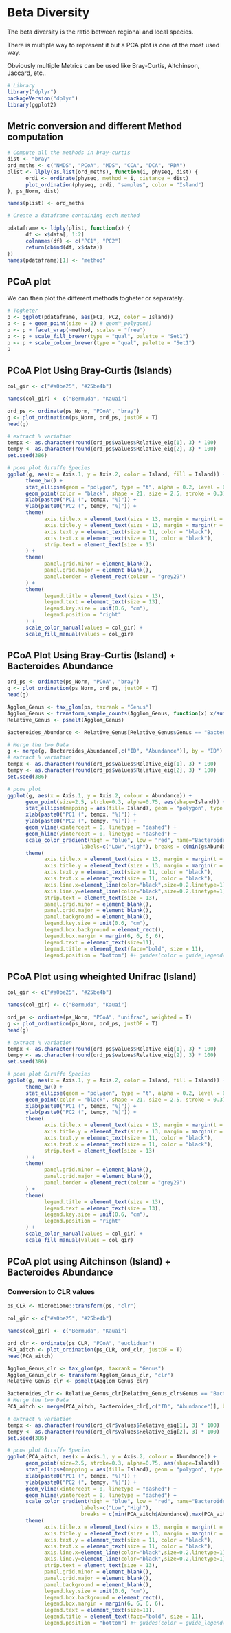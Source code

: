 # Beta Diversity

The beta diversity is the ratio between regional and local species.

There is multiple way to represent it but a PCA plot is one of the most used way.

Obviously multiple Metrics can be used like Bray-Curtis, Aitchinson, Jaccard, etc..

```r
# Library
library("dplyr")
packageVersion("dplyr")
library(ggplot2)
```


## Metric conversion and different Method computation

```r
# Compute all the methods in bray-curtis
dist <- "bray"
ord_meths <- c("NMDS", "PCoA", "MDS", "CCA", "DCA", "RDA")
plist <- llply(as.list(ord_meths), function(i, physeq, dist) {
      ordi <- ordinate(physeq, method = i, distance = dist)
      plot_ordination(physeq, ordi, "samples", color = "Island")
}, ps_Norm, dist)

names(plist) <- ord_meths

# Create a dataframe containing each method

pdataframe <- ldply(plist, function(x) {
      df <- x$data[, 1:2]
      colnames(df) <- c("PC1", "PC2")
      return(cbind(df, x$data))
})
names(pdataframe)[1] <- "method"
```

## PCoA plot

We can then plot the different methods togheter or separately.

```r
# Togheter
p <- ggplot(pdataframe, aes(PC1, PC2, color = Island))
p <- p + geom_point(size = 2) # geom™_polygon()
p <- p + facet_wrap(~method, scales = "free")
p <- p + scale_fill_brewer(type = "qual", palette = "Set1")
p <- p + scale_colour_brewer(type = "qual", palette = "Set1")
p
```

## PCoA Plot Using Bray-Curtis (Islands)

```r
col_gir <- c("#a0be25", "#25be4b")

names(col_gir) <- c("Bermuda", "Kauai")

ord_ps <- ordinate(ps_Norm, "PCoA", "bray")
g <- plot_ordination(ps_Norm, ord_ps, justDF = T)
head(g)

# extract % variation
tempx <- as.character(round(ord_ps$values$Relative_eig[1], 3) * 100)
tempy <- as.character(round(ord_ps$values$Relative_eig[2], 3) * 100)
set.seed(386)

# pcoa plot Giraffe Species
ggplot(g, aes(x = Axis.1, y = Axis.2, color = Island, fill = Island)) +
      theme_bw() +
      stat_ellipse(geom = "polygon", type = "t", alpha = 0.2, level = 0.9) + # confidence interval
      geom_point(color = "black", shape = 21, size = 2.5, stroke = 0.3) +
      xlab(paste0("PC1 (", tempx, "%)")) +
      ylab(paste0("PC2 (", tempy, "%)")) +
      theme(
            axis.title.x = element_text(size = 13, margin = margin(t = 3)),
            axis.title.y = element_text(size = 13, margin = margin(r = 2)),
            axis.text.y = element_text(size = 11, color = "black"),
            axis.text.x = element_text(size = 11, color = "black"),
            strip.text = element_text(size = 13)
      ) +
      theme(
            panel.grid.minor = element_blank(),
            panel.grid.major = element_blank(),
            panel.border = element_rect(colour = "grey29")
      ) +
      theme(
            legend.title = element_text(size = 13),
            legend.text = element_text(size = 13),
            legend.key.size = unit(0.6, "cm"),
            legend.position = "right"
      ) +
      scale_color_manual(values = col_gir) +
      scale_fill_manual(values = col_gir)
```

## PCoA Plot Using Bray-Curtis (Island) + Bacteroides Abundance

```r

ord_ps <- ordinate(ps_Norm, "PCoA", "bray")
g <- plot_ordination(ps_Norm, ord_ps, justDF = T)
head(g)

Agglom_Genus <- tax_glom(ps, taxrank = "Genus")
Agglom_Genus <- transform_sample_counts(Agglom_Genus, function(x) x/sum(x))
Relative_Genus <- psmelt(Agglom_Genus)

Bacteroides_Abundance <- Relative_Genus[Relative_Genus$Genus == "Bacteroides",]

# Merge the two Data
g <- merge(g, Bacteroides_Abundance[,c("ID", "Abundance")], by = "ID")
# extract % variation
tempx <- as.character(round(ord_ps$values$Relative_eig[1], 3) * 100)
tempy <- as.character(round(ord_ps$values$Relative_eig[2], 3) * 100)
set.seed(386)

# pcoa plot 
ggplot(g, aes(x = Axis.1, y = Axis.2, colour = Abundance)) +
      geom_point(size=2.5, stroke=0.3, alpha=0.75, aes(shape=Island)) +
      stat_ellipse(mapping = aes(fill= Island), geom = "polygon", type = "t", alpha = 0.2, level = 0.9) + # confidence interval
      xlab(paste0("PC1 (", tempx, "%)")) +
      ylab(paste0("PC2 (", tempy, "%)")) +
      geom_vline(xintercept = 0, linetype = "dashed") + 
      geom_hline(yintercept = 0, linetype = "dashed") +
      scale_color_gradient(high = "blue", low = "red", name="Bacteroides Abundance",
                        labels=c("Low","High"), breaks = c(min(g$Abundance), max(g$Abundance))) +
      theme(
            axis.title.x = element_text(size = 13, margin = margin(t = 3)),
            axis.title.y = element_text(size = 13, margin = margin(r = 2)),
            axis.text.y = element_text(size = 11, color = "black"),
            axis.text.x = element_text(size = 11, color = "black"),
            axis.line.x=element_line(color="black",size=0.2,linetype=1),
            axis.line.y=element_line(color="black",size=0.2,linetype=1),
            strip.text = element_text(size = 13),
            panel.grid.minor = element_blank(),
            panel.grid.major = element_blank(),
            panel.background = element_blank(),
            legend.key.size = unit(0.6, "cm"),
            legend.box.background = element_rect(),
            legend.box.margin = margin(6, 6, 6, 6),
            legend.text = element_text(size=11),
            legend.title = element_text(face="bold", size = 11),
            legend.position = "bottom") #+ guides(color = guide_legend(order = 1)) 
```


## PCoA Plot using wheighted Unifrac (Island)

```r
col_gir <- c("#a0be25", "#25be4b")

names(col_gir) <- c("Bermuda", "Kauai")

ord_ps <- ordinate(ps_Norm, "PCoA", "unifrac", weighted = T)
g <- plot_ordination(ps_Norm, ord_ps, justDF = T)
head(g)

# extract % variation
tempx <- as.character(round(ord_ps$values$Relative_eig[1], 3) * 100)
tempy <- as.character(round(ord_ps$values$Relative_eig[2], 3) * 100)
set.seed(386)

# pcoa plot Giraffe Species
ggplot(g, aes(x = Axis.1, y = Axis.2, color = Island, fill = Island)) +
      theme_bw() +
      stat_ellipse(geom = "polygon", type = "t", alpha = 0.2, level = 0.9) + # confidence interval
      geom_point(color = "black", shape = 21, size = 2.5, stroke = 0.3) +
      xlab(paste0("PC1 (", tempx, "%)")) +
      ylab(paste0("PC2 (", tempy, "%)")) +
      theme(
            axis.title.x = element_text(size = 13, margin = margin(t = 3)),
            axis.title.y = element_text(size = 13, margin = margin(r = 2)),
            axis.text.y = element_text(size = 11, color = "black"),
            axis.text.x = element_text(size = 11, color = "black"),
            strip.text = element_text(size = 13)
      ) +
      theme(
            panel.grid.minor = element_blank(),
            panel.grid.major = element_blank(),
            panel.border = element_rect(colour = "grey29")
      ) +
      theme(
            legend.title = element_text(size = 13),
            legend.text = element_text(size = 13),
            legend.key.size = unit(0.6, "cm"),
            legend.position = "right"
      ) +
      scale_color_manual(values = col_gir) +
      scale_fill_manual(values = col_gir)
```

## PCoA plot using Aitchinson (Island) + Bacteroides Abundance

### Conversion to CLR values
```r
ps_CLR <- microbiome::transform(ps, "clr")
```

```r
col_gir <- c("#a0be25", "#25be4b")

names(col_gir) <- c("Bermuda", "Kauai")

ord_clr <- ordinate(ps_CLR, "PCoA", "euclidean")
PCA_aitch <- plot_ordination(ps_CLR, ord_clr, justDF = T)
head(PCA_aitch)

Agglom_Genus_clr <- tax_glom(ps, taxrank = "Genus")
Agglom_Genus_clr <- transform(Agglom_Genus_clr, "clr")
Relative_Genus_clr <- psmelt(Agglom_Genus_clr)

Bacteroides_clr <- Relative_Genus_clr[Relative_Genus_clr$Genus == "Bacteroides",]
# Merge the two Data
PCA_aitch <- merge(PCA_aitch, Bacteroides_clr[,c("ID", "Abundance")], by = "ID")

# extract % variation
tempx <- as.character(round(ord_clr$values$Relative_eig[1], 3) * 100)
tempy <- as.character(round(ord_clr$values$Relative_eig[2], 3) * 100)
set.seed(386)

# pcoa plot Giraffe Species
ggplot(PCA_aitch, aes(x = Axis.1, y = Axis.2, colour = Abundance)) +
      geom_point(size=2.5, stroke=0.3, alpha=0.75, aes(shape=Island)) +
      stat_ellipse(mapping = aes(fill= Island), geom = "polygon", type = "t", alpha = 0.2, level = 0.9) + # confidence interval
      xlab(paste0("PC1 (", tempx, "%)")) +
      ylab(paste0("PC2 (", tempy, "%)")) +
      geom_vline(xintercept = 0, linetype = "dashed") + 
      geom_hline(yintercept = 0, linetype = "dashed") +
      scale_color_gradient(high = "blue", low = "red", name="Bacteroides Abundance",
                        labels=c("Low","High"), 
                        breaks = c(min(PCA_aitch$Abundance),max(PCA_aitch$Abundance))) +
      theme(
            axis.title.x = element_text(size = 13, margin = margin(t = 3)),
            axis.title.y = element_text(size = 13, margin = margin(r = 2)),
            axis.text.y = element_text(size = 11, color = "black"),
            axis.text.x = element_text(size = 11, color = "black"),
            axis.line.x=element_line(color="black",size=0.2,linetype=1),
            axis.line.y=element_line(color="black",size=0.2,linetype=1),
            strip.text = element_text(size = 13),
            panel.grid.minor = element_blank(),
            panel.grid.major = element_blank(),
            panel.background = element_blank(),
            legend.key.size = unit(0.6, "cm"),
            legend.box.background = element_rect(),
            legend.box.margin = margin(6, 6, 6, 6),
            legend.text = element_text(size=11),
            legend.title = element_text(face="bold", size = 11),
            legend.position = "bottom") #+ guides(color = guide_legend(order = 1)) 
```